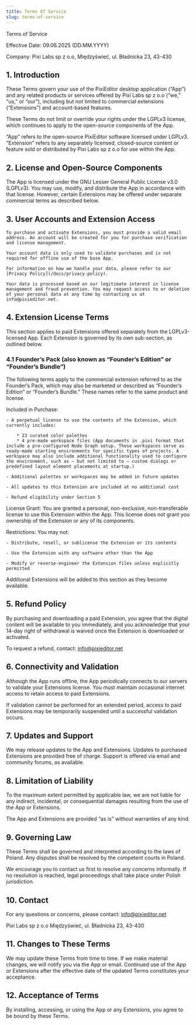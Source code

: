 ```yaml
---
title: Terms Of Service
slug: terms-of-service
---
```


Terms of Service

Effective Date: 09.06.2025 (DD.MM.YYYY)

Company: Pixi Labs sp z o.o, Międzyświeć, ul. Bładnicka 23, 43-430

## 1. Introduction

These Terms govern your use of the PixiEditor desktop application (“App”) and any related products or services offered by Pixi Labs sp z o.o (“we,” “us,” or “our”), including but not limited to commercial extensions (“Extensions”) and account-based features.

These Terms do not limit or override your rights under the LGPLv3 license, which continues to apply to the open-source components of the App.

“App” refers to the open-source PixiEditor software licensed under LGPLv3.
“Extension” refers to any separately licensed, closed-source content or feature sold or distributed by Pixi Labs sp z o.o for use within the App.

## 2. License and Open-Source Components

The App is licensed under the GNU Lesser General Public License v3.0 (LGPLv3). You may use, modify, and distribute the App in accordance with that license. However, certain Extensions may be offered under separate commercial terms as described below.

## 3. User Accounts and Extension Access

    To purchase and activate Extensions, you must provide a valid email address. An account will be created for you for purchase verification and license management.

    Your account data is only used to validate purchases and is not required for offline use of the base App.

    For information on how we handle your data, please refer to our [Privacy Policy](/docs/privacy-policy).

    Your data is processed based on our legitimate interest in license management and fraud prevention. You may request access to or deletion of your personal data at any time by contacting us at info@pixieditor.net.

## 4. Extension License Terms

This section applies to paid Extensions offered separately from the LGPLv3-licensed App. Each Extension is governed by its own sub-section, as outlined below.

### 4.1 Founder’s Pack (also known as “Founder’s Edition” or “Founder’s Bundle”)

The following terms apply to the commercial extension referred to as the Founder’s Pack, which may also be marketed or described as “Founder’s Edition” or “Founder’s Bundle.” These names refer to the same product and license.

Included in Purchase:

    - A perpetual license to use the contents of the Extension, which currently includes:

        * 23 curated color palettes
        * 4 pre-made workspace files (App documents in .pixi format that include a pre-configured Node Graph setup. These workspaces serve as ready-made starting environments for specific types of projects. A workspace may also include additional functionality used to configure the environment, such as — but not limited to — custom dialogs or predefined layout element placements at startup.)

    - Additional palettes or workspaces may be added in future updates

    - All updates to this Extension are included at no additional cost

    - Refund eligibility under Section 5

License Grant:
You are granted a personal, non-exclusive, non-transferable license to use this Extension within the App. This license does not grant you ownership of the Extension or any of its components.

Restrictions:
You may not:

    - Distribute, resell, or sublicense the Extension or its contents

    - Use the Extension with any software other than the App

    - Modify or reverse-engineer the Extension files unless explicitly permitted

Additional Extensions will be added to this section as they become available.

## 5. Refund Policy

By purchasing and downloading a paid Extension, you agree that the digital content will be available to you immediately, and you acknowledge that your 14-day right of withdrawal is waived once the Extension is downloaded or activated.

To request a refund, contact: info@pixieditor.net

## 6. Connectivity and Validation

Although the App runs offline, the App periodically connects to our servers to validate your Extensions license. You must maintain occasional internet access to retain access to paid Extensions.

If validation cannot be performed for an extended period, access to paid Extensions may be temporarily suspended until a successful validation occurs.

## 7. Updates and Support

We may release updates to the App and Extensions. Updates to purchased Extensions are provided free of charge. Support is offered via email and community forums, as available.

## 8. Limitation of Liability

To the maximum extent permitted by applicable law, we are not liable for any indirect, incidental, or consequential damages resulting from the use of the App or Extensions.

The App and Extensions are provided “as is” without warranties of any kind.

## 9. Governing Law

These Terms shall be governed and interpreted according to the laws of Poland. Any disputes shall be resolved by the competent courts in Poland.

We encourage you to contact us first to resolve any concerns informally. If no resolution is reached, legal proceedings shall take place under Polish jurisdiction.

## 10. Contact

For any questions or concerns, please contact:
info@pixieditor.net

Pixi Labs sp z o.o
Międzyświeć, ul. Bładnicka 23, 43-430

## 11. Changes to These Terms

We may update these Terms from time to time. If we make material changes, we will notify you via the App or email. Continued use of the App or Extensions after the effective date of the updated Terms constitutes your acceptance.

## 12. Acceptance of Terms

By installing, accessing, or using the App or any Extensions, you agree to be bound by these Terms.